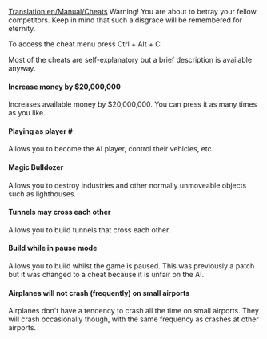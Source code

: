 [[Translation:en/Manual/Cheats]]
Warning! You are about to betray your fellow competitors. Keep in mind that such a disgrace will be remembered for eternity.


To access the cheat menu press Ctrl + Alt + C


Most of the cheats are self-explanatory but a brief description is available anyway.


====Increase money by $20,000,000====
Increases available money by $20,000,000. You can press it as many times as you like.


====Playing as player #====
Allows you to become the AI player, control their vehicles, etc.


====Magic Bulldozer====
Allows you to destroy industries and other normally unmoveable objects such as lighthouses.


====Tunnels may cross each other====
Allows you to build tunnels that cross each other.


====Build while in pause mode====
Allows you to build whilst the game is paused. This was previously a patch but it was changed to a cheat because it is unfair on the AI.


====Airplanes will not crash (frequently) on small airports====
Airplanes don't have a tendency to crash all the time on small airports. They will crash occasionally though, with the same frequency as crashes at other airports.